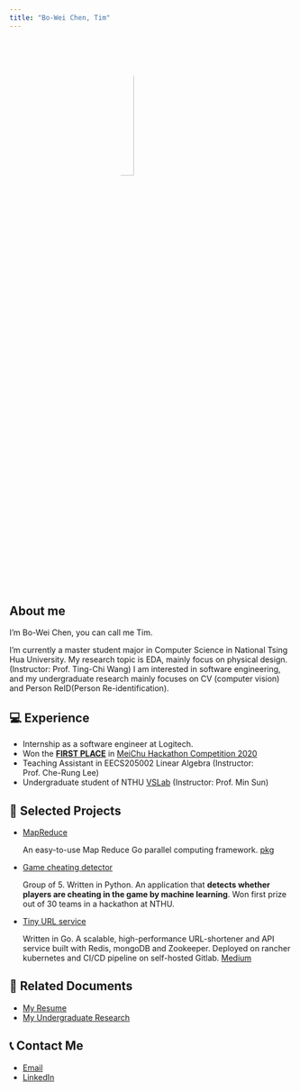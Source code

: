 ```yaml
---
title: "Bo-Wei Chen, Tim"
---
```


![](https://avatars.githubusercontent.com/u/44916048?v=4)
<style type="text/css">
    img {
        width: 25%;
        border-radius: 50%;
        display: block;
        margin-left: auto;
        margin-right: auto;
    }
</style>

## About me
I’m Bo-Wei Chen, you can call me Tim.

I'm currently a master student major in Computer Science in National Tsing Hua University. My research topic is EDA, mainly focus on physical design. (Instructor: Prof. Ting-Chi Wang)
I am interested in software engineering, and my undergraduate research mainly focuses on CV (computer vision) and Person ReID(Person Re-identification).

## 💻 Experience
* Internship as a software engineer at Logitech.
* Won the [**FIRST PLACE**](https://www.hccg.gov.tw/ch/home.jsp?id=48&parentpath=&mcustomize=municipalnews_view.jsp&toolsflag=Y&dataserno=202010250004&t=MunicipalNews&mserno=201601300020) in [MeiChu Hackathon Competition 2020](https://github.com/Logi-Meichu/Meichu2020_Team_726)
* Teaching Assistant in EECS205002 Linear Algebra (Instructor: Prof. Che-Rung Lee)
* Undergraduate student of NTHU [VSLab](https://aliensunmin.github.io/lab/info.html) (Instructor: Prof. Min Sun)

## 📝 Selected Projects
* [MapReduce](https://github.com/BWbwchen/MapReduce)
  
  An easy-to-use Map Reduce Go parallel computing framework. [pkg](https://pkg.go.dev/github.com/BWbwchen/MapReduce)

* [Game cheating detector](https://github.com/Logi-Meichu/Meichu2020_Team_726)

  Group of 5. Written in Python. An application that **detects whether players are cheating in the game by
  machine learning**. Won first prize out of 30 teams in a hackathon at NTHU.
  
* [Tiny URL service](https://github.com/BWbwchen/tinyURL)
  
  Written in Go. A scalable, high-performance URL-shortener and API service built with Redis, mongoDB and
  Zookeeper. Deployed on rancher kubernetes and CI/CD pipeline on self-hosted Gitlab. [Medium](https://medium.com/@tim.chenbw/lets-build-a-tinyurl-service-in-golang-47deb5a7904f)
  
## 📕 Related Documents
* [My Resume](https://drive.google.com/file/d/1t8FV8S4jzDyio3ZeNEqPZfboJH8evSoM/view?usp=sharing)
* [My Undergraduate Research](https://drive.google.com/file/d/1HpByl241IlU5HDt7_APYjcbWuynnbvOe/view?usp=sharing)

## 📞 Contact Me
* [Email](mailto:tim.chenbw@gmail.com)
* [LinkedIn](https://www.linkedin.com/in/bo-wei-chen/)
